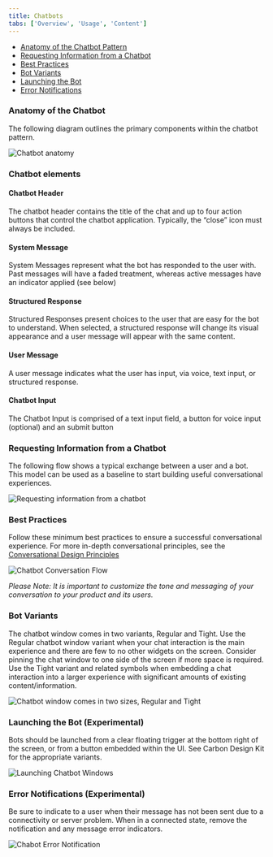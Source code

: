 ```yaml
---
title: Chatbots
tabs: ['Overview', 'Usage', 'Content']
---
```


<AnchorLinks>

- [Anatomy of the Chatbot Pattern](#anatomy-of-the-chatbot-pattern)
- [Requesting Information from a Chatbot](#requesting-information-from-a-chatbot)
- [Best Practices](#best-practices)
- [Bot Variants](#bot-variants)
- [Launching the Bot](#launching-the-bot-(experimental))
- [Error Notifications](#error-notifications-(experimental))

</AnchorLinks>

### Anatomy of the Chatbot

The following diagram outlines the primary components within the chatbot pattern.

<ImageComponent cols="8"> 

![Chatbot anatomy](images/chatbot-4.png) 

</ImageComponent>

### Chatbot elements

#### Chatbot Header

The chatbot header contains the title of the chat and up to four action buttons that control the chatbot application. Typically, the “close” icon must always be included.

#### System Message

System Messages represent what the bot has responded to the user with. Past messages will have a faded treatment, whereas active messages have an indicator applied (see below)

#### Structured Response

Structured Responses present choices to the user that are easy for the bot to understand. When selected, a structured response will change its visual appearance and a user message will appear with the same content.

#### User Message

A user message indicates what the user has input, via voice, text input, or structured response. 

#### Chatbot Input

The Chatbot Input is comprised of a text input field, a button for voice input (optional) and an submit button


### Requesting Information from a Chatbot

The following flow shows a typical exchange between a user and a bot. This model can be used as a baseline to start building useful conversational experiences.

<ImageComponent cols="8">

![Requesting information from a chatbot](images/chatbot-1.png)

</ImageComponent>

### Best Practices

Follow these minimum best practices to ensure a successful conversational experience. For more in-depth conversational principles, see the [Conversational Design Principles](content#conversation-design-principles-for-bots)

<ImageComponent cols="8">

![Chatbot Conversation Flow](images/chatbot-3.png)

</ImageComponent>

_Please Note: It is important to customize the tone and messaging of your conversation to your product and its users._

### Bot Variants
The chatbot window comes in two variants, Regular and Tight. Use the Regular chatbot window variant when your chat interaction is the main experience and there are few to no other widgets on the screen. Consider pinning the chat window to one side of the screen if more space is required. Use the Tight variant and related symbols when embedding a chat interaction into a larger experience with significant amounts of existing content/information.

<ImageComponent cols="8">

![Chatbot window comes in two sizes, Regular and Tight](images/chatbot-2.png)

</ImageComponent>

### Launching the Bot (Experimental)

Bots should be launched from a clear floating trigger at the bottom right of the screen, or from a button embedded within the UI. See Carbon Design Kit for the appropriate variants.

<ImageComponent cols="8">

![Launching Chatbot Windows](images/chatbot-5.png)

</ImageComponent>

### Error Notifications (Experimental)

Be sure to indicate to a user when their message has not been sent due to a connectivity or server problem. When in a connected state, remove the notification and any message error indicators.

<ImageComponent cols="8">

![Chabot Error Notification](images/chatbot-6.png)

</ImageComponent>